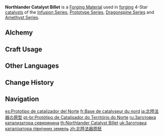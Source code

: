{{Item Infobox
|id           = 101104
|title        = North&shy;lan&shy;der Cat&shy;a&shy;lyst Bil&shy;let
|image        = Item Northlander Catalyst Billet.png
|type         = Materials
|group        = Northlander Billets
|group2       = Billets
|group3       = Forging Materials
|invCategory  = Materials
|quality      = 4
|description  = Weapon forging material. Can be used to forge 4-star catalysts.<br>Philosophers believe marble has the potential to be sculpted into a beautiful statue. Likewise, these billets have the potential to become something greater.
|source1      = [[Mondstadt]], [[Liyue]], and [[Inazuma]] [[Trounce Domain]] and [[Dominator of Wolves]] Challenge Reward
|source2      = [[Converting]] other billet types
|source3      = [[Northlander Billet Trove]]
|source4      = Purchased from [[Mingxing Jewelry]]
|source5      = Reward from [[Adventurer Handbook]] Chapter 4
|source6      = Reward from Level 34 [[Sacred Sakura's Favor]]
}}
'''Northlander Catalyst Billet''' is a [[Forging Material]] used in [[forging]] 4-Star [[catalysts]] of the [[Infusion Series]], [[Prototype Series]], [[Dragonspine Series]] and [[Amethyst Series]].

==Alchemy==
{{Recipe
|type = Converting
|Midlander Catalyst Billet = 1
|Dream Solvent = 2
|sort = Midlander Catalyst Billet;Dream Solvent
}}
{{Recipe
|type = Converting
|Borderland Catalyst Billet = 1
|Dream Solvent = 2
|sort = Borderland Catalyst Billet;Dream Solvent
}}

==Craft Usage==
{{Craft Usage}}

==Other Languages==
{{Other Languages
|en      = Northlander Catalyst Billet
|zhs     = 北陆法器原胚
|zhs_rm  = Běilù Fǎqì Yuánpēi
|zht     = 北陸法器原胚
|zht_rm  = Běilù Fǎqì Yuánpēi
|zh_tl   = Northland's Magic Tool Prototype
|ja      = 北陸法器の原型
|ja_rm   = Hokuriku Houki no Genkei
|ja_tl   = Northland's Magic Tool Prototype
|ko      = 북대륙의 법구 원형
|ko_rm   = Bukdaeryuk-ui Beopgu Wonhyeong
|ko_tl   = Northland's Magic Tool Prototype
|es      = Prototipo de catalizador del Norte
|es_tl   = Northern Catalyst Prototype
|fr      = Base de catalyseur du nord
|fr_tl   = Catalyst Base from the North
|ru      = Заготовка катализатора северянина
|ru_tl   = Northlander Catalyst Billet
|th      = Northlander Catalyst Billet
|vi      = Phôi Pháp Khí Bắc Lục
|vi_tl   = 
|de      = Unbearbeiteter Katalysator des Nordens
|de_tl   = Unprocessed Catalyst of the North
|id      = Northlander Catalyst Billet
|pt      = Protótipo de Catalisador do Território do Norte
|pt_tl   = 
|tr      = Kuzey Diyarı Katalizör Prototipi
|tr_tl   = Northern Realm's Catalyst Prototype
|it      = Billetta del Catalizzatore del Nord
|it_tl   = Catalyst Billet of the North
}}

==Change History==
{{Change History|1.0}}

==Navigation==
{{Material Navbox|type=Crafting Materials}}

[[es:Prototipo de catalizador del Norte]]
[[fr:Base de catalyseur du nord]]
[[ja:北陸法器の原型]]
[[pt-br:Protótipo de Catalisador do Território do Norte]]
[[ru:Заготовка катализатора северянина]]
[[th:Northlander Catalyst Billet]]
[[uk:Заготовка каталізатора північних земель]]
[[zh:北陸法器原胚]]